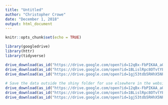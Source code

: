 ```yaml
---
title: "Untitled"
author: "Christopher Crowe"
date: "December 1, 2018"
output: html_document
---
```


```r
knitr::opts_chunk$set(echo = TRUE)
```


```r
library(googledrive)
library(httr)
library(tidyverse)
```
 
```r
drive_download(as_id("https://drive.google.com/open?id=12qBx-FbPIKAA_aQr5JoMR9ehvpmRrbWN"), path = "./shiny/34315-0001-Data.rda", overwrite = TRUE)
drive_download(as_id("https://drive.google.com/open?id=1BLislRpc8OTvtYEw8118WKKLkVuHhV6C"), path = "./shiny/37105-0001-Data.rda", overwrite = TRUE)
drive_download(as_id("https://drive.google.com/open?id=1gj53tdb5RHhX5NPDv2eyBqfgEBPAc42G", path = "./shiny/37106-0001-Data.rda", overwrite = TRUE))
 
# Save the data outside the shiny folder for use elsewhere in the website
drive_download(as_id("https://drive.google.com/open?id=12qBx-FbPIKAA_aQr5JoMR9ehvpmRrbWN", path = "./34315-0001-Data.rda", overwrite = TRUE))
drive_download(as_id("https://drive.google.com/open?id=1BLislRpc8OTvtYEw8118WKKLkVuHhV6C", path = "./37105-0001-Data.rda", overwrite = TRUE))
drive_download(as_id("https://drive.google.com/open?id=1gj53tdb5RHhX5NPDv2eyBqfgEBPAc42G", path = "./37106-0001-Data.rda", overwrite = TRUE))
```

